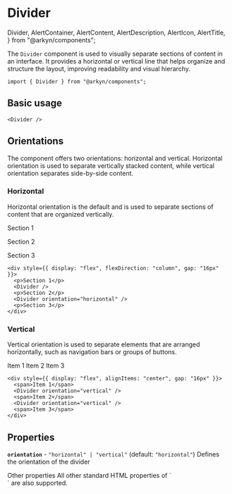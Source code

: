 # Divider

  Divider,
  AlertContainer,
  AlertContent,
  AlertDescription,
  AlertIcon,
  AlertTitle,
} from "@arkyn/components";

The `Divider` component is used to visually separate sections of content in an interface. It provides a horizontal or vertical line that helps organize and structure the layout, improving readability and visual hierarchy.

```tsx
import { Divider } from "@arkyn/components";
```

## Basic usage

<div className="noContent">
  <Divider />
</div>

```tsx
<Divider />
```

## Orientations

The component offers two orientations: horizontal and vertical. Horizontal orientation is used to separate vertically stacked content, while vertical orientation separates side-by-side content.

### Horizontal

Horizontal orientation is the default and is used to separate sections of content that are organized vertically.

<div className="noContent">
  <div style={{ display: "flex", flexDirection: "column", gap: "16px" }}>
    <p>Section 1</p>
    <Divider />
    <p>Section 2</p>
    <Divider orientation="horizontal" />
    <p>Section 3</p>
  </div>
</div>

```tsx
<div style={{ display: "flex", flexDirection: "column", gap: "16px" }}>
  <p>Section 1</p>
  <Divider />
  <p>Section 2</p>
  <Divider orientation="horizontal" />
  <p>Section 3</p>
</div>
```

### Vertical

Vertical orientation is used to separate elements that are arranged horizontally, such as navigation bars or groups of buttons.

<div className="noContent">
  <div style={{ display: "flex", alignItems: "center", gap: "16px" }}>
    <span>Item 1</span>
    <Divider orientation="vertical" />
    <span>Item 2</span>
    <Divider orientation="vertical" />
    <span>Item 3</span>
  </div>
</div>

```tsx
<div style={{ display: "flex", alignItems: "center", gap: "16px" }}>
  <span>Item 1</span>
  <Divider orientation="vertical" />
  <span>Item 2</span>
  <Divider orientation="vertical" />
  <span>Item 3</span>
</div>
```

## Properties

**`orientation`** - `"horizontal" | "vertical"` (default: `"horizontal"`)
Defines the orientation of the divider

<AlertContainer schema="info">
  <AlertIcon />
  <AlertContent>
    <AlertTitle>Other properties</AlertTitle>
    <AlertDescription>
      All other standard HTML properties of `<div>` are also supported.
    </AlertDescription>
  </AlertContent>
</AlertContainer>
